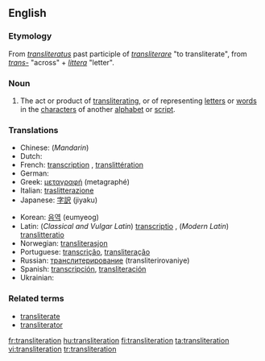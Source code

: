{{wikipedia|Transliteration}}
==English==

===Etymology===
From {{L.}} ''[[transliteratus]]'' past participle of ''[[transliterare]]'' "to transliterate", from ''[[trans-]]'' "across" + ''[[littera]]'' "letter".

===Noun===
{{en-noun}}

# The act or product of [[transliterating]], or of representing [[letter]]s or [[word]]s in the [[character]]s of another [[alphabet]] or [[script]].

===Translations===
{{top}}
* Chinese: (''Mandarin'') {{zh-ts|音譯|音译}}
* Dutch: {{t|nl|transliteratie|f}}
* French: [[transcription]] {{f}}, [[translittération]] {{f}}
* German: {{t+|de|Transkription|f}}
* Greek: [[μεταγραφή]] (metagraphé)
* Italian: [[traslitterazione]]
* Japanese: [[字訳]] (jiyaku)
{{mid}}
* Korean: [[음역]] (eumyeog)
* Latin: (''Classical and Vulgar Latin'') [[transcriptio]] {{f}}, (''Modern Latin'') [[translitteratio]] {{f}} 
* Norwegian: [[transliterasjon]]
* Portuguese: [[transcrição]], [[transliteração]]
* Russian: [[транслитерирование]] (transliterirovaniye) {{n}}
* Spanish: [[transcripción]], [[transliteración]]
* Ukrainian: {{t-|uk|транслітерація|f|sc=Cyrl|tr=transliterácija}}
{{bottom}}

===Related terms===
*[[transliterate]]
*[[transliterator]]

[[fr:transliteration]]
[[hu:transliteration]]
[[fi:transliteration]]
[[ta:transliteration]]
[[vi:transliteration]]
[[tr:transliteration]]